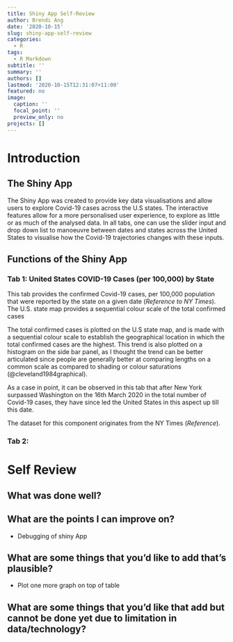 ```yaml
---
title: Shiny App Self-Review
author: Brendi Ang
date: '2020-10-15'
slug: shiny-app-self-review
categories:
  - R
tags:
  - R Markdown
subtitle: ''
summary: ''
authors: []
lastmod: '2020-10-15T12:31:07+11:00'
featured: no
image:
  caption: ''
  focal_point: ''
  preview_only: no
projects: []
---
```


# Introduction

## The Shiny App

The Shiny App was created to provide key data visualisations and allow users to explore Covid-19 cases across the U.S states. The interactive features allow for a more personalised user experience, to explore as little or as much of the analysed data. In all tabs, one can use the slider input and drop down list to manoeuvre between dates and states across the United States to visualise how the Covid-19 trajectories changes with these inputs.

## Functions of the Shiny App

### Tab 1: United States COVID-19 Cases (per 100,000) by State

This tab provides the confirmed Covid-19 cases, per 100,000 population that were reported by the state on a given date (*Reference to NY Times*). The U.S. state map provides a sequential colour scale of the total confirmed cases

The total confirmed cases is plotted on the U.S state map, and is made with a sequential colour scale to establish the geographical location in which the total confirmed cases are the highest. This trend is also plotted on a histogram on the side bar panel, as I thought the trend can be better articulated since people are generally better at comparing lengths on a common scale as compared to shading or colour saturations (@cleveland1984graphical).

As a case in point, it can be observed in this tab that after New York surpassed Washington on the 16th March 2020 in the total number of Covid-19 cases, they have since led the United States in this aspect up till this date.

The dataset for this component originates from the NY Times (*Reference*). 

### Tab 2:

# Self Review

## What was done well?

## What are the points I can improve on?

-   Debugging of shiny App

## What are some things that you'd like to add that's plausible?

-   Plot one more graph on top of table

## What are some things that you'd like that add but cannot be done yet due to limitation in data/technology?
